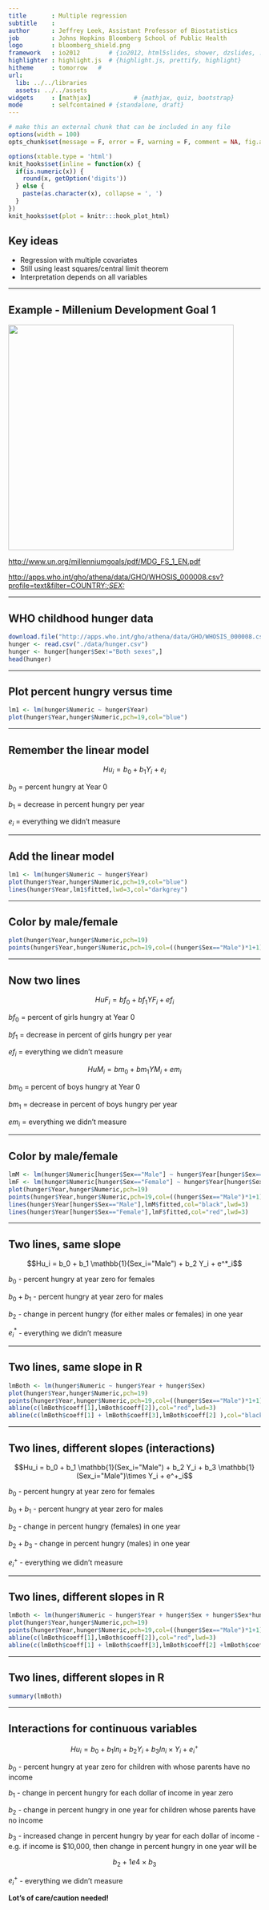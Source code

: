 ---
title       : Multiple regression
subtitle    : 
author      : Jeffrey Leek, Assistant Professor of Biostatistics 
job         : Johns Hopkins Bloomberg School of Public Health
logo        : bloomberg_shield.png
framework   : io2012        # {io2012, html5slides, shower, dzslides, ...}
highlighter : highlight.js  # {highlight.js, prettify, highlight}
hitheme     : tomorrow   # 
url:
  lib: ../../libraries
  assets: ../../assets
widgets     : [mathjax]            # {mathjax, quiz, bootstrap}
mode        : selfcontained # {standalone, draft}
---


```{r setup, cache = F, echo = F, message = F, warning = F, tidy = F}
# make this an external chunk that can be included in any file
options(width = 100)
opts_chunk$set(message = F, error = F, warning = F, comment = NA, fig.align = 'center', dpi = 100, tidy = F, cache.path = '.cache/', fig.path = 'fig/')

options(xtable.type = 'html')
knit_hooks$set(inline = function(x) {
  if(is.numeric(x)) {
    round(x, getOption('digits'))
  } else {
    paste(as.character(x), collapse = ', ')
  }
})
knit_hooks$set(plot = knitr:::hook_plot_html)
```

## Key ideas

* Regression with multiple covariates
* Still using least squares/central limit theorem
* Interpretation depends on all variables


---

## Example - Millenium Development Goal 1

<img class=center src=../../assets/img/mdg1.png height=450>

[http://www.un.org/millenniumgoals/pdf/MDG_FS_1_EN.pdf](http://www.un.org/millenniumgoals/pdf/MDG_FS_1_EN.pdf)

[http://apps.who.int/gho/athena/data/GHO/WHOSIS_000008.csv?profile=text&filter=COUNTRY:*;SEX:*](http://apps.who.int/gho/athena/data/GHO/WHOSIS_000008.csv?profile=text&filter=COUNTRY:*;SEX:*)

---

## WHO childhood hunger data


```{r whoDataLoad}
download.file("http://apps.who.int/gho/athena/data/GHO/WHOSIS_000008.csv?profile=text&filter=COUNTRY:*;SEX:*","./data/hunger.csv",method="curl")
hunger <- read.csv("./data/hunger.csv")
hunger <- hunger[hunger$Sex!="Both sexes",]
head(hunger)
```


---

## Plot percent hungry versus time

```{r, dependson="whoDataLoad",fig.height=4,fig.width=4}
lm1 <- lm(hunger$Numeric ~ hunger$Year)
plot(hunger$Year,hunger$Numeric,pch=19,col="blue")
```


---

## Remember the linear model

$$Hu_i = b_0 + b_1 Y_i + e_i$$

$b_0$ = percent hungry at Year 0

$b_1$ = decrease in percent hungry per year

$e_i$ = everything we didn't measure

---

## Add the linear model

```{r, dependson="whoDataLoad",fig.height=4,fig.width=4}
lm1 <- lm(hunger$Numeric ~ hunger$Year)
plot(hunger$Year,hunger$Numeric,pch=19,col="blue")
lines(hunger$Year,lm1$fitted,lwd=3,col="darkgrey")
```


---

## Color by male/female

```{r, dependson="whoDataLoad",fig.height=4,fig.width=4}
plot(hunger$Year,hunger$Numeric,pch=19)
points(hunger$Year,hunger$Numeric,pch=19,col=((hunger$Sex=="Male")*1+1))
```



---

## Now two lines

$$HuF_i = bf_0 + bf_1 YF_i + ef_i$$

$bf_0$ = percent of girls hungry at Year 0

$bf_1$ = decrease in percent of girls hungry per year

$ef_i$ = everything we didn't measure 


$$HuM_i = bm_0 + bm_1 YM_i + em_i$$

$bm_0$ = percent of boys hungry at Year 0

$bm_1$ = decrease in percent of boys hungry per year

$em_i$ = everything we didn't measure 



---

## Color by male/female

```{r, dependson="whoDataLoad",fig.height=3.5,fig.width=4}
lmM <- lm(hunger$Numeric[hunger$Sex=="Male"] ~ hunger$Year[hunger$Sex=="Male"])
lmF <- lm(hunger$Numeric[hunger$Sex=="Female"] ~ hunger$Year[hunger$Sex=="Female"])
plot(hunger$Year,hunger$Numeric,pch=19)
points(hunger$Year,hunger$Numeric,pch=19,col=((hunger$Sex=="Male")*1+1))
lines(hunger$Year[hunger$Sex=="Male"],lmM$fitted,col="black",lwd=3)
lines(hunger$Year[hunger$Sex=="Female"],lmF$fitted,col="red",lwd=3)
```


---

## Two lines, same slope

$$Hu_i = b_0 + b_1 \mathbb{1}(Sex_i="Male") + b_2 Y_i + e^*_i$$

$b_0$ - percent hungry at year zero for females

$b_0 + b_1$ - percent hungry at year zero for males

$b_2$ - change in percent hungry (for either males or females) in one year

$e^*_i$ - everything we didn't measure

---

## Two lines, same slope in R


```{r, dependson="whoDataLoad",fig.height=4,fig.width=4}
lmBoth <- lm(hunger$Numeric ~ hunger$Year + hunger$Sex)
plot(hunger$Year,hunger$Numeric,pch=19)
points(hunger$Year,hunger$Numeric,pch=19,col=((hunger$Sex=="Male")*1+1))
abline(c(lmBoth$coeff[1],lmBoth$coeff[2]),col="red",lwd=3)
abline(c(lmBoth$coeff[1] + lmBoth$coeff[3],lmBoth$coeff[2] ),col="black",lwd=3)
```





---

## Two lines, different slopes (interactions)

$$Hu_i = b_0 + b_1 \mathbb{1}(Sex_i="Male") + b_2 Y_i + b_3 \mathbb{1}(Sex_i="Male")\times Y_i + e^+_i$$

$b_0$ - percent hungry at year zero for females

$b_0 + b_1$ - percent hungry at year zero for males

$b_2$ - change in percent hungry (females) in one year

$b_2 + b_3$ - change in percent hungry (males) in one year

$e^+_i$ - everything we didn't measure

---

## Two lines, different slopes in R


```{r lmBothChunk, dependson="whoDataLoad",fig.height=4,fig.width=4}
lmBoth <- lm(hunger$Numeric ~ hunger$Year + hunger$Sex + hunger$Sex*hunger$Year)
plot(hunger$Year,hunger$Numeric,pch=19)
points(hunger$Year,hunger$Numeric,pch=19,col=((hunger$Sex=="Male")*1+1))
abline(c(lmBoth$coeff[1],lmBoth$coeff[2]),col="red",lwd=3)
abline(c(lmBoth$coeff[1] + lmBoth$coeff[3],lmBoth$coeff[2] +lmBoth$coeff[4]),col="black",lwd=3)
```


---

## Two lines, different slopes in R


```{r, dependson="lmBothChunk",fig.height=4,fig.width=4}
summary(lmBoth)
```

---

## Interactions for continuous variables

$$Hu_i = b_0 + b_1 In_i + b_2 Y_i + b_3 In_i \times Y_i + e^+_i$$

$b_0$ - percent hungry at year zero for children with whose parents have no income

$b_1$ - change in percent hungry for each dollar of income in year zero

$b_2$ - change in percent hungry in one year for children whose parents have no income

$b_3$ - increased change in percent hungry by year for each dollar of income  - e.g. if income is $10,000, then change in percent hungry in one year will be

$$b_2 + 1e4 \times b_3$$

$e^+_i$ - everything we didn't measure

__Lot's of care/caution needed!__



